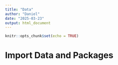```yaml
---
title: "Data"
author: "Daniel"
date: "2025-03-23"
output: html_document
---
```


```r
knitr::opts_chunk$set(echo = TRUE)
```

# Import Data and Packages
```r

```

